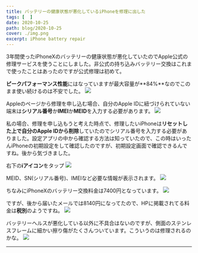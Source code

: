 ```yaml
---
title: バッテリーの健康状態が悪化しているiPhoneを修理に出した
tags: [  ]
date: 2020-10-25
path: blog/2020-10-25
cover: ./img.png
excerpt: iPhone battery repair
---
```


3年間使ったiPhoneXのバッテリーの健康状態が悪化していたのでApple公式の修理サービスを使うことにしました。非公式の持ち込みバッテリー交換はこれまで使ったことはあったのですが公式修理は初めて。

**ピークパフォーマンス性能**にはなっていますが最大容量が**84%**なのでこのまま使い続けるのは不安でした。
![](./img0.jpg)

Appleのページから修理を申し込む場合、自分のApple IDに紐づけられていない端末は**シリアル番号**か**IMEI**か**MEID**を入力する必要があります。
![](./img1.png)

私の場合、修理を申し込もうと考えた時点で、修理したいiPhoneは**リセットした上で自分のApple IDから削除**していたのでシリアル番号を入力する必要がありました。設定アプリの中から確認する方法は知っていたので、この時はいったんiPhoneの初期設定をして確認したのですが、初期設定画面で確認できるんですね。後から気づきました。

右下の**iアイコン**をタップ
![](./img2.png)

MEID、SN(シリアル番号)、IMEIなど必要な情報が表示されます。
![](./img3.png)

ちなみにiPhoneXのバッテリー交換料金は7400円となっています。
![](./img4.png)

ですが、後から届いたメールでは8140円になってたので、HPに掲載されてる料金は**税別**のようですね。
![](./img5.png)

バッテリーヘルスが悪化している以外に不具合はないのですが、側面のステンレスフレームに細かい擦り傷がたくさんついています。こういうのは修理されるのかな。
![](./img6.jpg)

---